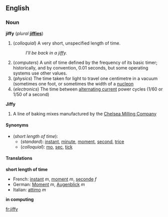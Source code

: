 ==English==

===Noun===
'''jiffy''' (''plural'' '''[[jiffies]]''')

#(''colloquial'') A very short, unspecified length of time.
#:''I'll be back in a jiffy.''
#(''computers'') A unit of time defined by the frequency of its basic timer; historically, and by convention, 0.01 seconds, but some operating systems use other values.
#(''physics'') The time taken for light to travel one centimetre in a vacuum (sometimes one foot, or sometimes the width of a [[nucleon]]
#(''electronics'') The time between [[alternating current]] power cycles (1/60 or 1/50 of a second)

'''Jiffy''' 

# A line of baking mixes manufactured by the [http://www.jiffymix.com Chelsea Milling Company]

====Synonyms====
*(''short length of time''):
**(''standard''): [[instant]], [[minute]], [[moment]], [[second]], [[trice]]
**(''colloquial''): [[mo]], [[sec]], [[tick]]

====Translations====

'''short length of time'''
{{top}}
*French: [[instant#French|instant]] ''m'', [[moment#French|moment]] ''m'', [[seconde#French|seconde]] ''f''
*German: [[Moment]] ''m'', [[Augenblick]] ''m''
*Italian: [[attimo]] ''m''
{{mid}}
{{bottom}}

'''in computing'''
{{top}}
{{mid}}
{{bottom}}

[[fr:jiffy]]